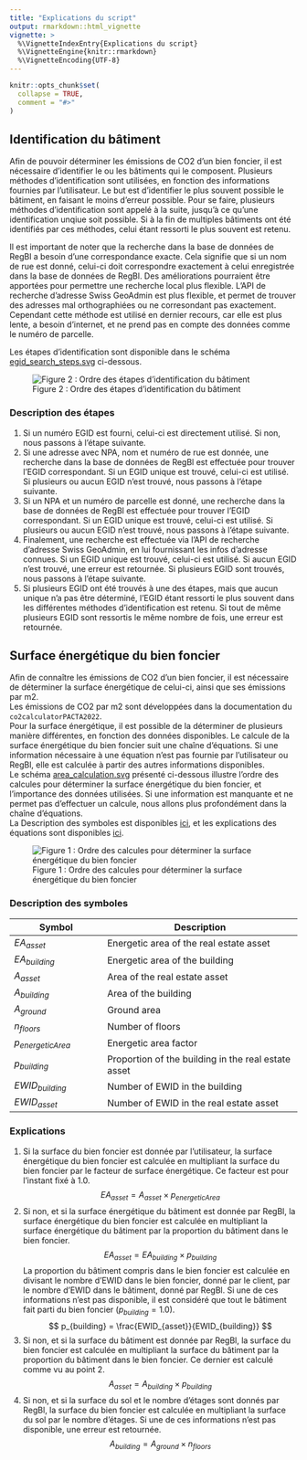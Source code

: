 ```yaml
---
title: "Explications du script"
output: rmarkdown::html_vignette
vignette: >
  %\VignetteIndexEntry{Explications du script}
  %\VignetteEngine{knitr::rmarkdown}
  %\VignetteEncoding{UTF-8}
---
```


```r
knitr::opts_chunk$set(
  collapse = TRUE,
  comment = "#>"
)
```

## Identification du bâtiment

Afin de pouvoir déterminer les émissions de CO2 d'un bien foncier, il est nécessaire d'identifier le ou les bâtiments qui le composent. Plusieurs méthodes d'identification sont utilisées, en fonction des informations fournies par l'utilisateur. Le but est d'identifier le plus souvent possible le bâtiment, en faisant le moins d'erreur possible. Pour se faire, plusieurs méthodes d'identification sont appelé à la suite, jusqu'à ce qu'une identification unqiue soit possible. Si à la fin de multiples bâtiments ont été identifiés par ces méthodes, celui étant ressorti le plus souvent est retenu.  

Il est important de noter que la recherche dans la base de données de RegBl a besoin d'une correspondance exacte. Cela signifie que si un nom de rue est donné, celui-ci doit correspondre exactement à celui enregistrée dans la base de données de RegBl. Des améliorations pourraient être apportées pour permettre une recherche local plus flexible. L'API de recherche d'adresse Swiss GeoAdmin est plus flexible, et permet de trouver des adresses mal orthographiées ou ne corresondant pas exactement. Cependant cette méthode est utilisé en dernier recours, car elle est plus lente, a besoin d'internet, et ne prend pas en compte des données comme le numéro de parcelle.  

Les étapes d'identification sont disponible dans le schéma [egid_search_steps.svg](img/egid_search_steps.svg) ci-dessous.

![Figure 2 : Ordre des étapes d'identification du bâtiment](img/egid_search_steps.svg)

### Description des étapes

1. Si un numéro EGID est fourni, celui-ci est directement utilisé. Si non, nous passons à l'étape suivante.
1. Si une adresse avec NPA, nom et numéro de rue est donnée, une recherche dans la base de données de RegBl est effectuée pour trouver l'EGID correspondant. Si un EGID unique est trouvé, celui-ci est utilisé. Si plusieurs ou aucun EGID n'est trouvé, nous passons à l'étape suivante.
1. Si un NPA et un numéro de parcelle est donné, une recherche dans la base de données de RegBl est effectuée pour trouver l'EGID correspondant. Si un EGID unique est trouvé, celui-ci est utilisé. Si plusieurs ou aucun EGID n'est trouvé, nous passons à l'étape suivante.
1. Finalement, une recherche est effectuée via l'API de recherche d'adresse Swiss GeoAdmin, en lui fournissant les infos d'adresse connues. Si un EGID unique est trouvé, celui-ci est utilisé. Si aucun EGID n'est trouvé, une erreur est retournée. Si plusieurs EGID sont trouvés, nous passons à l'étape suivante.
1. Si plusieurs EGID ont été trouvés à une des étapes, mais que aucun unique n'a pas être déterminé, l'EGID étant ressorti le plus souvent dans les différentes méthodes d'identification est retenu. Si tout de même plusieurs EGID sont ressortis le même nombre de fois, une erreur est retournée.

## Surface énergétique du bien foncier

Afin de connaître les émissions de CO2 d'un bien foncier, il est nécessaire de déterminer la surface énergétique de celui-ci, ainsi que ses émissions par m2.  
Les émissions de CO2 par m2 sont développées dans la documentation du `co2calculatorPACTA2022`.  
Pour la surface énergétique, il est possible de la déterminer de plusieurs manière différentes, en fonction des données disponibles. Le calcule de la surface énergétique du bien foncier suit une chaîne d'équations. Si une information nécessaire à une équation n'est pas fournie par l'utilisateur ou RegBl, elle est calculée à partir des autres informations disponibles.  
Le schéma [area_calculation.svg](img/area_calculation.svg) présenté ci-dessous illustre l'ordre des calcules pour déterminer la surface énergétique du bien foncier, et l'importance des données utilisées. Si une information est manquante et ne permet pas d'effectuer un calcule, nous allons plus profondément dans la chaîne d'équations.  
La Description des symboles est disponibles [ici](#description-des-symboles), et les explications des équations sont disponibles [ici](#explications).  

![Figure 1 : Ordre des calcules pour déterminer la surface énergétique du bien foncier](img/area_calculation.svg)

### Description des symboles

| **Symbol**              | **Description**                                     |
|-------------------------|-----------------------------------------------------|
| $EA_{asset}$            | Energetic area of the real estate asset             |
| $EA_{building}$         | Energetic area of the building                      |
| $A_{asset}$             | Area of the real estate asset                       |
| $A_{building}$          | Area of the building                                |
| $A_{ground}$            | Ground area                                         |
| $n_{floors}$            | Number of floors                                    |
| $p_{energeticArea}$     | Energetic area factor                               |
| $p_{building}$          | Proportion of the building in the real estate asset |
| $EWID_{building}$       | Number of EWID in the building                      |
| $EWID_{asset}$          | Number of EWID in the real estate asset             |

### Explications

1. Si la surface du bien foncier est donnée par l'utilisateur, la surface énergétique du bien foncier est calculée en multipliant la surface du bien foncier par le facteur de surface énergétique. Ce facteur est pour l'instant fixé à 1.0.  
   $$ EA_{asset} = A_{asset} \times p_{energeticArea} $$
2. Si non, et si la surface énergétique du bâtiment est donnée par RegBl, la surface énergétique du bien foncier est calculée en multipliant la surface énergétique du bâtiment par la proportion du bâtiment dans le bien foncier.  
   $$ EA_{asset} = EA_{building} \times p_{building} $$
   La proportion du bâtiment compris dans le bien foncier est calculée en divisant le nombre d'EWID dans le bien foncier, donné par le client, par le nombre d'EWID dans le bâtiment, donné par RegBl. Si une de ces informations n'est pas disponible, il est considéré que tout le bâtiment fait parti du bien foncier ($p_{building}=1.0$).
   $$ p_{building} = \frac{EWID_{asset}}{EWID_{building}} $$
3. Si non, et si la surface du bâtiment est donnée par RegBl, la surface du bien foncier est calculée en multipliant la surface du bâtiment par la proportion du bâtiment dans le bien foncier. Ce dernier est calculé comme vu au point 2.  
    $$ A_{asset} = A_{building} \times p_{building} $$
4. Si non, et si la surface du sol et le nombre d'étages sont donnés par RegBl, la surface du bien foncier est calculée en multipliant la surface du sol par le nombre d'étages. Si une de ces informations n'est pas disponible, une erreur est retournée.  
    $$ A_{building} = A_{ground} \times n_{floors} $$

